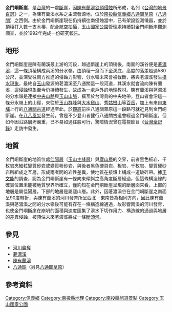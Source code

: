 {{noteTA|G1=Unit}}
{{Infobox landform
|name = 金門峒斷崖
|location = {{TWN}}[[南投縣|南投縣]][[信義鄉_(臺灣)|信義鄉]][[東埔村_(南投縣)|東埔村]]
|map = Taiwan
|map_width = 230
|relief = yes
|map_caption = 金門峒斷崖在臺灣的位置
|photo = Jinmentong Cliff.jpg
|photo_caption = 從[[八通關古道|八通關古道]]遠眺金門峒斷崖
|coordinates = {{coord|23|29|40|N|120|59|22|E|type:landform_region:TW|display=inline,title}}
|elevation = 2300至3000公尺
|formed_by = [[陳有蘭溪|陳有蘭溪]]的侵蝕作用、斷層錯動
|designation = [[玉山國家公園|玉山國家公園]]
}}
'''金門峒斷崖'''，是[[台灣|台灣]]的一處[[斷崖|斷崖]]，因[[陳有蘭溪|陳有蘭溪]][[向源侵蝕|谷頭侵蝕]]所形成，名列《[[台灣的地景百選|台灣的地景百選]]》之一，為陳有蘭溪水系之主流發源地，位於[[南投縣|南投縣]][[信義鄉_(臺灣)|信義鄉]][[八通關草原|八通關草原]]（[[八通關|八通關]]）之西側{{r|地景}}{{r|30頁}}。由於金門峒斷崖現在仍持續往南侵蝕當中，已有架設監測儀器，並於頂稜打入數十支木樁，配合航空拍攝，[[玉山國家公園|玉山國家公園]]管理處持續對金門峒斷崖觀測調查，並於1992年完成一份研究報告{{r|隆陞}}{{r|介裕}}。

== 地形 ==
金門峒斷崖是陳有蘭溪最上游的河段，越過斷崖上的頂稜後，南面的溪谷便是[[荖濃溪|荖濃溪]]，這一條頂稜構成兩溪的分水嶺，由頂稜一瀉而下至溪底，高度的落差超過580公尺，並深受往南方推進的侵蝕力影響，分水嶺未來會被截斷，將與荖濃溪發生[[河川襲奪|搶水現象]]，最終自[[玉山|玉山]]發源的荖濃溪至八通關這一段河道，其溪水就會流向陳有蘭溪，這侵蝕現象至今仍持續發生，故成為一處戶外的地理教材{{r|介裕}}{{r|64頁}}。陳有蘭溪與荖濃溪的分水嶺是連接[[中央山脈|中央山脈]]與[[玉山山脈|玉山山脈]]，橫亙於台灣島的中央地帶，登山者會沿這一條分水嶺上的山徑，來往於[[玉山群峰|玉山群峰]]與[[大水窟山|大水窟山]]、[[秀姑巒山|秀姑巒山]]等[[台灣百岳列表|百岳]]，加上有來自[[東埔村_(南投縣)|東埔]]上行的[[八通關古道|八通關古道]]經過至此，於[[觀高|觀高]]前往八通關草原這一段路可就近見到金門峒斷崖{{r|59頁}}{{r|MIT}}。在[[八八風災|八八風災]]發生前，曾是不少登山者健行八通關古道會經過金門峒斷崖，但如今因沿路崩坍嚴重，已不易如過往般可行，驚險情況曾在電視節目《[[台灣全記錄|台灣全記錄]]》走訪中發生{{r|木杰}}。

== 地質 ==
金門峒斷崖的地質位處[[佳陽層|佳陽層]]（[[玉山主峰層|玉山主峰層]]）與[[廬山層|廬山層]]的交界，前者黑色板岩、千枚岩夾細粒變質砂岩或變質粉砂岩，與後者黑色硬頁岩、板岩、千枚岩、變質硬砂岩所組成之互層，形成兩者間的岩性差異，使地質在接壤上構成一道破碎帶{{r|30頁}}{{r|137頁}}。據[[王文能|王文能]]的調查，認為金門峒斷崖有一條向東傾斜之高角度斷層經過，但這條構造線的確實位置未能被地質學界所確立，僅約知在金門峒斷崖呈現的斷層面來看，上部的地層是屬佳陽層，下部的地層是屬廬山層{{r|30頁}}{{r|137頁}}。此外，因荖濃溪谷在金門峒斷崖之南面呈90度轉折，與陳有蘭溪的河川發育所呈西北－東南皆為相同方向，因此陳有蘭溪與荖濃溪之間的分水嶺後可能有存在一條構造線通過，故影響兩溪的河川發育，也使金門峒斷崖在崩坍的面積與速度匯集了溪水下切作用力、構造線的通過與地層的差異侵蝕，被預估未來荖濃溪將成一條[[河川襲奪|斷頭河]]{{r|介裕}}{{r|137頁}}。

==參見==
*[[河川襲奪|河川襲奪]]
*[[荖濃溪|荖濃溪]]
*[[陳有蘭溪|陳有蘭溪]]
*[[八通關|八通關]]（另見[[八通關草原|八通關草原]]）

==參考資料==
{{reflist|colwidth=30em|refs=

<ref name="地景">{{cite book |title=《台灣的地景百選2》|chapter=〈金門峒斷崖〉|page=80頁-81頁|author=林俊全等著|publisher=林務局|isbn=9789860277579|language=zh-tw|date=2011年5月}}</ref>

<ref name="30頁">{{cite book |title=《[http://www.ysnp.gov.tw/researchreport_messages.aspx?id=58 玉山國家公園東埔玉山區地質調查暨解說規劃研究報告]》|chapter=〈3-5 路線地質概說〉|author=程延年等著|page=30頁-32頁|publisher=內政部玉山國家公園管理處|language=zh-tw|year=1988}}</ref>

<ref name="隆陞">{{cite book |title=《[https://np.cpami.gov.tw/filesys/dl/type1/28/2001.pdf 玉山國家公園金門峒斷崖崩塌速率及演化趨勢之研究]》|author=陳隆陞|publisher=國家公園學會|language=zh-tw|year=1992}}</ref>

<ref name="64頁">{{cite book |title=《玉山國家公園地理、地質景觀資源調查》|chapter=〈附錄三 玉山附近的地形景觀〉|page=64頁-65頁|author=王鑫等著|publisher=內政部營建署（委託台灣大學地理系調查）|language=zh-tw|year=1984}}</ref>

<ref name="介裕">{{cite news |title=[http://www.libertytimes.com.tw/2007/new/feb/13/today-life5.htm 河川襲奪 荖濃溪可能斷頭]|author=謝介裕|publisher=自由電子報|accessdate=2012-03-19|language=zh-tw|date=2007-02-13}}</ref>

<ref name="59頁">{{cite book |title=《玉山國家公園地理、地質景觀資源調查》|chapter=〈附錄一 八通關的地理、地形與地質景觀〉|page=59頁|author=王鑫等著|publisher=內政部營建署（委託台灣大學地理系調查）|language=zh-tw|year=1984}}</ref>

<ref name="MIT">{{cite video|title=《[[MIT台灣誌|MIT台灣誌]]》【台灣五頂峰 中央山脈之巔-秀姑巒山】(三)|medium=大麥影像傳播工作室|publisher=麥覺明|format=DVD|location=南投縣八通關古道|accessdate=2012-03-19|language=zh-tw|date=2007-06-10}}</ref>

<ref name="木杰">{{cite video|title=《台灣全記錄》【八八風災後的八通關】|medium=三立台灣台|publisher=張木-{杰}-|format=NTSC|location=南投縣八通關古道|accessdate=2012-03-19|language=zh-tw|date=2011-03-31}}</ref>

<ref name="137頁">{{cite book |title=《[http://www.ysnp.gov.tw/researchreport_messages.aspx?id=58 玉山國家公園東埔玉山區地質調查暨解說規劃研究報告]》|chapter=〈解說點12：金門峒大斷崖〉|author=程延年等著|page=137頁|publisher=內政部玉山國家公園管理處|language=zh-tw|year=1988}}</ref>

}}

{{新中橫公路}}
{{台灣地景}}
[[Category:信義鄉|Category:信義鄉]]
[[Category:南投縣地理|Category:南投縣地理]]
[[Category:南投縣旅遊景點|Category:南投縣旅遊景點]]
[[Category:玉山國家公園|Category:玉山國家公園]]